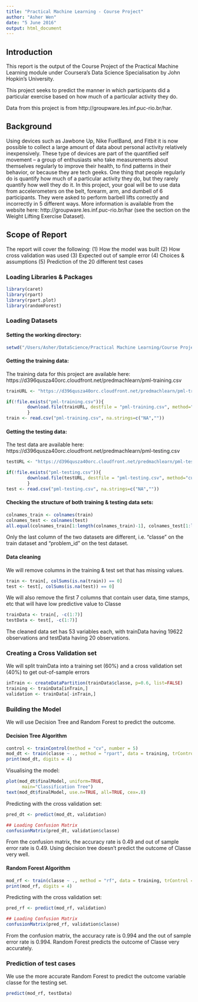 ```yaml
---
title: "Practical Machine Learning - Course Project"
author: "Asher Wen"
date: "5 June 2016"
output: html_document
---
```


## Introduction

This report is the output of the Course Project of the Practical Machine Learning module under Coursera's Data Science Specialisation by John Hopkin's University.  

This project seeks to predict the manner in which participants did a particular exercise based on how much of a particular activity they do. 

Data from this project is from  http://groupware.les.inf.puc-rio.br/har.

## Background

Using devices such as Jawbone Up, Nike FuelBand, and Fitbit it is now possible to collect a large amount of data about personal activity relatively inexpensively. These type of devices are part of the quantified self movement – a group of enthusiasts who take measurements about themselves regularly to improve their health, to find patterns in their behavior, or because they are tech geeks. One thing that people regularly do is quantify how much of a particular activity they do, but they rarely quantify how well they do it. In this project, your goal will be to use data from accelerometers on the belt, forearm, arm, and dumbell of 6 participants. They were asked to perform barbell lifts correctly and incorrectly in 5 different ways. More information is available from the website here: http://groupware.les.inf.puc-rio.br/har (see the section on the Weight Lifting Exercise Dataset).

## Scope of Report

The report will cover the following:
(1) How the model was built
(2) How cross validation was used
(3) Expected out of sample error
(4) Choices & assumptions
(5) Prediction of the 20 different test cases


### Loading Libraries & Packages

```r
library(caret)
library(rpart)
library(rpart.plot)
library(randomForest)
```

### Loading Datasets

#### Setting the working directory:
```r
setwd("/Users/Asher/DataScience/Practical Machine Learning/Course Project")
```

#### Getting the training data:
The training data for this project are available here:
https://d396qusza40orc.cloudfront.net/predmachlearn/pml-training.csv
```r
trainURL <- "https://d396qusza40orc.cloudfront.net/predmachlearn/pml-training.csv"

if(!file.exists("pml-training.csv")){
        download.file(trainURL, destfile = "pml-training.csv", method="curl")
        }
train <- read.csv("pml-training.csv", na.strings=c("NA",""))
```

#### Getting the testing data:
The test data are available here:
https://d396qusza40orc.cloudfront.net/predmachlearn/pml-testing.csv
```r
testURL <- "https://d396qusza40orc.cloudfront.net/predmachlearn/pml-testing.csv"

if(!file.exists("pml-testing.csv")){
        download.file(testURL, destfile = "pml-testing.csv", method="curl")
        }
test <- read.csv("pml-testing.csv", na.strings=c("NA",""))
```

#### Checking the structure of both training & testing data sets:
```r
colnames_train <- colnames(train)
colnames_test <- colnames(test)
all.equal(colnames_train[1:length(colnames_train)-1], colnames_test[1:length(colnames_train)-1])
```
Only the last column of the two datasets are different, i.e. "classe" on the train dataset and "problem_id" on the test dataset.

#### Data cleaning
We will remove columns in the training & test set that has missing values.
```r
train <- train[, colSums(is.na(train)) == 0]
test <- test[, colSums(is.na(test)) == 0]
```

We will also remove the first 7 columns that contain user data, time stamps, etc that will have low predictive value to Classe
```r
trainData <- train[, -c(1:7)]
testData <- test[, -c(1:7)]
```
The cleaned data set has 53 variables each, with trainData having 19622 observations and testData having 20 observations.

### Creating a Cross Validation set
We will split trainData into a training set (60%) and a cross validation set (40%) to get out-of-sample errors
```r
inTrain <- createDataPartition(trainData$classe, p=0.6, list=FALSE)
training <- trainData[inTrain,]
validation <- trainData[-inTrain,]
```

### Building the Model
We will use Decision Tree and Random Forest to predict the outcome.

#### Decision Tree Algorithm
```r
control <- trainControl(method = "cv", number = 5)
mod_dt <- train(classe ~ ., method = "rpart", data = training, trControl = control)
print(mod_dt, digits = 4)
```
Visualising the model:
```r
plot(mod_dt$finalModel, uniform=TRUE, 
      main="Classification Tree")
text(mod_dt$finalModel, use.n=TRUE, all=TRUE, cex=.8)
```
Predicting with the cross validation set:
```r
pred_dt <- predict(mod_dt, validation)

## Loading Confusion Matrix
confusionMatrix(pred_dt, validation$classe)
```
From the confusion matrix, the accuracy rate is 0.49 and out of sample error rate is 0.49. Using decision tree doesn't predict the outcome of Classe very well. 

#### Random Forest Algorithm
```r
mod_rf <- train(classe ~ ., method = "rf", data = training, trControl = control)
print(mod_rf, digits = 4)
```
Predicting with the cross validation set:
```r
pred_rf <- predict(mod_rf, validation)

## Loading Confusion Matrix
confusionMatrix(pred_rf, validation$classe)
```
From the confusion matrix, the accuracy rate is 0.994 and the out of sample error rate is 0.994. Random Forest predicts the outcome of Classe very accurately.

### Prediction of test cases
We use the more accurate Random Forest to predict the outcome variable classe for the testing set.
```r
predict(mod_rf, testData)
```